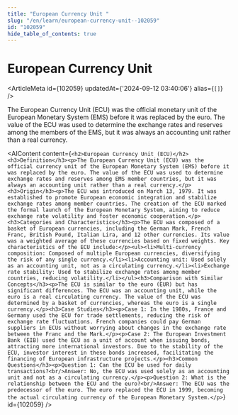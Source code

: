 ```yaml
---
title: "European Currency Unit "
slug: "/en/learn/european-currency-unit--102059"
id: "102059"
hide_table_of_contents: true
---
```



# European Currency Unit 

<ArticleMeta id={102059} updatedAt={'2024-09-12 03:40:06'} alias={`[]`} />
<div className='border-solid border-b border-t-0 my-4 border-[var(--ifm-color-gray-300)]' />

The European Currency Unit (ECU) was the official monetary unit of the European Monetary System (EMS) before it was replaced by the euro. The value of the ECU was used to determine the exchange rates and reserves among the members of the EMS, but it was always an accounting unit rather than a real currency.

<AIContent content={`<h2>European Currency Unit (ECU)</h2><h3>Definition</h3><p>The European Currency Unit (ECU) was the official currency unit of the European Monetary System (EMS) before it was replaced by the euro. The value of the ECU was used to determine exchange rates and reserves among EMS member countries, but it was always an accounting unit rather than a real currency.</p><h3>Origin</h3><p>The ECU was introduced on March 13, 1979. It was established to promote European economic integration and stabilize exchange rates among member countries. The creation of the ECU marked the formal launch of the European Monetary System, aiming to reduce exchange rate volatility and foster economic cooperation.</p><h3>Categories and Characteristics</h3><p>The ECU was composed of a basket of European currencies, including the German Mark, French Franc, British Pound, Italian Lira, and 12 other currencies. Its value was a weighted average of these currencies based on fixed weights. Key characteristics of the ECU include:</p><ul><li>Multi-currency composition: Composed of multiple European currencies, diversifying the risk of any single currency.</li><li>Accounting unit: Used solely as an accounting unit, not as a circulating currency.</li><li>Exchange rate stability: Used to stabilize exchange rates among member countries, reducing volatility.</li></ul><h3>Comparison with Similar Concepts</h3><p>The ECU is similar to the euro (EUR) but has significant differences. The ECU was an accounting unit, while the euro is a real circulating currency. The value of the ECU was determined by a basket of currencies, whereas the euro is a single currency.</p><h3>Case Studies</h3><p>Case 1: In the 1980s, France and Germany used the ECU for trade settlements, reducing the risk of exchange rate fluctuations. French companies could pay German suppliers in ECUs without worrying about changes in the exchange rate between the Franc and the Mark.</p><p>Case 2: The European Investment Bank (EIB) used the ECU as a unit of account when issuing bonds, attracting more international investors. Due to the stability of the ECU, investor interest in these bonds increased, facilitating the financing of European infrastructure projects.</p><h3>Common Questions</h3><p>Question 1: Can the ECU be used for daily transactions?<br/>Answer: No, the ECU was used solely as an accounting unit and not as a circulating currency.</p><p>Question 2: What is the relationship between the ECU and the euro?<br/>Answer: The ECU was the predecessor of the euro. The euro replaced the ECU in 1999, becoming the actual circulating currency of the European Monetary System.</p>`} id={102059} />
